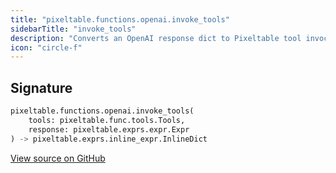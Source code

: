 ```yaml
---
title: "pixeltable.functions.openai.invoke_tools"
sidebarTitle: "invoke_tools"
description: "Converts an OpenAI response dict to Pixeltable tool invocation format and calls `tools._invoke()`."
icon: "circle-f"
---
```

## Signature

```python
pixeltable.functions.openai.invoke_tools(
    tools: pixeltable.func.tools.Tools,
    response: pixeltable.exprs.expr.Expr
) -> pixeltable.exprs.inline_expr.InlineDict
```

<a href="https://github.com/pixeltable/pixeltable/blob/main/pixeltable/functions/openai.py#L755" target="_self">View source on GitHub</a>

